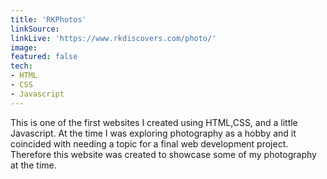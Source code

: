 ```yaml
---
title: 'RKPhotos'
linkSource: 
linkLive: 'https://www.rkdiscovers.com/photo/'
image: 
featured: false
tech:
- HTML
- CSS
- Javascript
---
```


This is one of the first websites I created using HTML,CSS, and a little Javascript. At the time I was exploring photography as a hobby and it coincided with needing a topic for a final web development project. Therefore this website was created to showcase some of my photography at the time.
